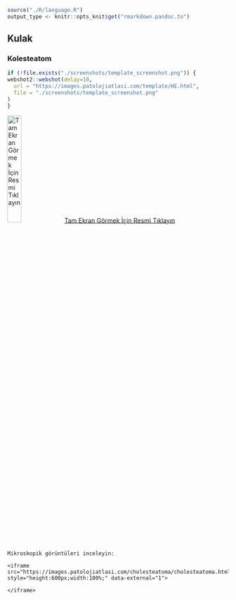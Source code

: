 ```r

source("./R/language.R")
output_type <- knitr::opts_knit$get("rmarkdown.pandoc.to")

```

## Kulak {#sec-kulak}

### Kolesteatom {#sec-kolesteatom}

```r
if (!file.exists("./screenshots/template_screenshot.png")) {
webshot2::webshot(delay=10,
  url = "https://images.patolojiatlasi.com/template/HE.html",
  file = "./screenshots/template_screenshot.png"
)
}
```

[![Tam Ekran Görmek İçin Resmi
Tıklayın](./screenshots/template_screenshot.png){width="25%"}](https://images.patolojiatlasi.com/template/HE.html)
[Tam Ekran Görmek İçin Resmi
Tıklayın](https://images.patolojiatlasi.com/cholesteatoma/cholesteatoma.html)



```asis

Mikroskopik görüntüleri inceleyin:

<iframe src="https://images.patolojiatlasi.com/cholesteatoma/cholesteatoma.html" style="height:600px;width:100%;" data-external="1">

</iframe>
```
